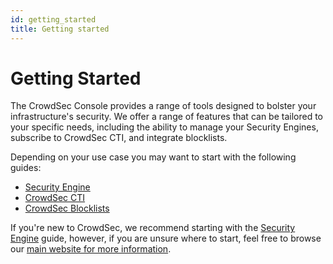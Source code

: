 ```yaml
---
id: getting_started
title: Getting started
---
```


# Getting Started

The CrowdSec Console provides a range of tools designed to bolster your infrastructure's security. We offer a range of features that can be tailored to your specific needs, including the ability to manage your Security Engines, subscribe to CrowdSec CTI, and integrate blocklists.

Depending on your use case you may want to start with the following guides:

- [Security Engine](/getting_started/post_installation/console.mdx)
- [CrowdSec CTI](/cti_api/getting_started.mdx)
- [CrowdSec Blocklists](#TODO)

If you're new to CrowdSec, we recommend starting with the [Security Engine](/getting_started/introduction.md) guide, however, if you are unsure where to start, feel free to browse our [main website for more information](https://www.crowdsec.net/).
